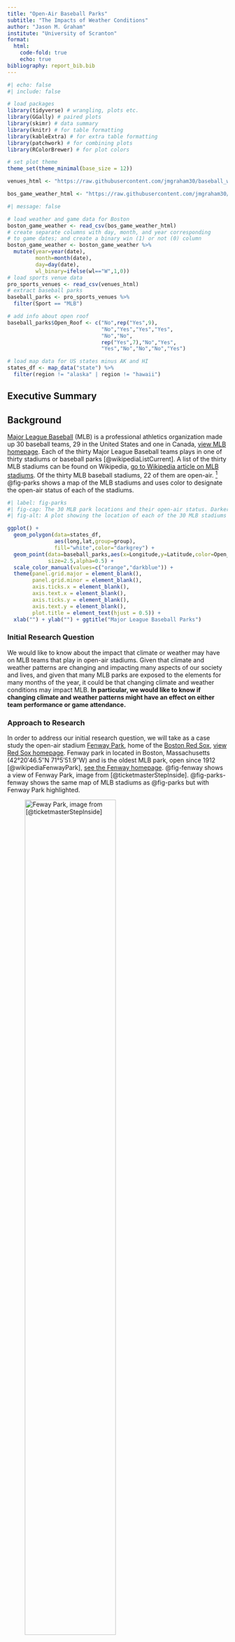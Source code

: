 ```yaml
---
title: "Open-Air Baseball Parks"
subtitle: "The Impacts of Weather Conditions"
author: "Jason M. Graham"
institute: "University of Scranton"
format: 
  html:
    code-fold: true
    echo: true
bibliography: report_bib.bib
---
```


```r
#| echo: false
#| include: false

# load packages
library(tidyverse) # wrangling, plots etc.
library(GGally) # paired plots
library(skimr) # data summary
library(knitr) # for table formatting
library(kableExtra) # for extra table formatting 
library(patchwork) # for combining plots
library(RColorBrewer) # for plot colors

# set plot theme
theme_set(theme_minimal(base_size = 12))

venues_html <- "https://raw.githubusercontent.com/jmgraham30/baseball_weather/main/data/USProSportsVenues.csv"

bos_game_weather_html <- "https://raw.githubusercontent.com/jmgraham30/baseball_weather/main/data/boston_game_weather.csv"

```


```r
#| message: false

# load weather and game data for Boston 
boston_game_weather <- read_csv(bos_game_weather_html)
# create separate columns with day, month, and year corresponding
# to game dates; and create a binary win (1) or not (0) column
boston_game_weather <- boston_game_weather %>%
  mutate(year=year(date),
         month=month(date),
         day=day(date),
         wl_binary=ifelse(wl=="W",1,0))
# load sports venue data
pro_sports_venues <- read_csv(venues_html)
# extract baseball parks
baseball_parks <- pro_sports_venues %>%
  filter(Sport == "MLB")

# add info about open roof
baseball_parks$Open_Roof <- c("No",rep("Yes",9),
                              "No","Yes","Yes","Yes",
                              "No","No",
                              rep("Yes",7),"No","Yes",
                              "Yes","No","No","No","Yes")

# load map data for US states minus AK and HI
states_df <- map_data("state") %>%
  filter(region != "alaska" | region != "hawaii")
```

## Executive Summary


## Background

[Major League Baseball](https://en.wikipedia.org/wiki/Major_League_Baseball) (MLB) is a professional athletics organization made up 30 baseball teams, 29 in the United States and one in Canada, [view MLB homepage](https://www.mlb.com/). Each of the thirty Major League Baseball teams plays in one of thirty stadiums or baseball parks [@wikipediaListCurrent]. A list of the thirty MLB stadiums can be found on Wikipedia, [go to Wikipedia article on MLB stadiums](https://en.wikipedia.org/wiki/List_of_current_Major_League_Baseball_stadiums). Of the thirty MLB baseball stadiums, 22 of them are open-air. [^1] @fig-parks shows a map of the MLB stadiums and uses color to designate the open-air status of each of the stadiums. 

[^1]: By "open-air" we mean permanently open with no option for roof cover. Stadiums with either a fixed or retractable roof are not considered to be open-air for our purposes. 

```r
#| label: fig-parks
#| fig-cap: The 30 MLB park locations and their open-air status. Darker shading indicates overlap of nearby parks. 
#| fig-alt: A plot showing the location of each of the 30 MLB stadiums by its latitude and longitude overlayed on a map of the 48 continental United States. Colors are used to distinguish the open-air status of each of the stadiums, 22 of the 30 stadiums are designated as open-air.

ggplot() +
  geom_polygon(data=states_df,
               aes(long,lat,group=group),
               fill="white",color="darkgrey") + 
  geom_point(data=baseball_parks,aes(x=Longitude,y=Latitude,color=Open_Roof),
             size=2.5,alpha=0.5) +
  scale_color_manual(values=c("orange","darkblue")) + 
  theme(panel.grid.major = element_blank(), 
        panel.grid.minor = element_blank(),
        axis.ticks.x = element_blank(),
        axis.text.x = element_blank(),
        axis.ticks.y = element_blank(),
        axis.text.y = element_blank(),
        plot.title = element_text(hjust = 0.5)) + 
  xlab("") + ylab("") + ggtitle("Major League Baseball Parks")
```

### Initial Research Question

We would like to know about the impact that climate or weather may have on MLB teams that play in open-air stadiums. Given that climate and weather patterns are changing and impacting many aspects of our society and lives, and given that many MLB parks are exposed to the elements for many months of the year, it could be that changing climate and weather conditions may impact MLB. **In particular, we would like to know if changing climate and weather patterns might have an effect on either team performance or game attendance.**

### Approach to Research

In order to address our initial research question, we will take as a case study the open-air stadium [Fenway Park](https://en.wikipedia.org/wiki/Fenway_Park), home of the [Boston Red Sox](https://en.wikipedia.org/wiki/Boston_Red_Sox), [view Red Sox homepage](https://www.mlb.com/redsox). Fenway park in located in Boston, Massachusetts (42°20′46.5″N 71°5′51.9″W) and is the oldest MLB park, open since 1912 [@wikipediaFenwayPark], [see the Fenway homepage](https://www.mlb.com/redsox/ballpark). @fig-fenway shows a view of Fenway Park, image from [@ticketmasterStepInside]. @fig-parks-fenway shows the same map of MLB stadiums as @fig-parks but with Fenway Park highlighted. 


![Feway Park, image from [@ticketmasterStepInside]](https://blog.ticketmaster.com/wp-content/uploads/Fenway-Park-field.jpg){#fig-fenway width=70%}



```r
#| label: fig-parks-fenway
#| fig-cap: MLB park locations and open-air status with Fenway Park in Boston, MA highlighted.

ggplot() +
  geom_polygon(data=states_df,
               aes(long,lat,group=group),
               fill="white",color="darkgrey") + 
  geom_point(data=baseball_parks,aes(x=Longitude,y=Latitude,color=Open_Roof),
             size=2.5,alpha=0.5) +
  geom_point(data=baseball_parks %>% filter(Abbreviation == "BOS"),
                                            aes(x=Longitude,y=Latitude),size=5,color="darkblue") + 
  geom_label( 
    data=baseball_parks %>% filter(Abbreviation == "BOS"), # Filter data first
    aes(label="Fenway",x=-71,y=43.6),color = "black",
    fill="red") + 
  scale_color_manual(values=c("orange","darkblue")) + 
  theme(panel.grid.major = element_blank(), 
        panel.grid.minor = element_blank(),
        axis.ticks.x = element_blank(),
        axis.text.x = element_blank(),
        axis.ticks.y = element_blank(),
        axis.text.y = element_blank(),
        plot.title = element_text(hjust = 0.5)) + 
  xlab("") + ylab("") + ggtitle("Major League Baseball Parks (Fenway Highlighted)")
```

The main part of this project combines data about home games played at Fenway Park with historical Boston area weather data in an attempt to assess if changing climate and weather conditions have impacted either team performance or game attendance at Fenway, with Fenway serving as an example of an open-air baseball stadium. 

## Data Collection and Documentation

To address our primary question, we collected and combined two sets of data. The first data set collected contains information about each home game played by the Boston Red Sox at Fenway Park. The second data set collected contains weather data such as in Boston over the available time frame of games at Fenway.    

### Team Data

To obtain the data on home games played by the Boston Red Sox at Fenway Park, we used the function `get_retrosheet` from the R package `retrosheet` to download game data for a specific year and team [@retrosheet_cite]. Then, we used a function `team_games` to iterate over all the years that the Red Sox played at Fenway Park, that is, 1912 - 2022 (skipping 2020 due to the COVID-19 pandemic). The code to accomplish this is in the [`team_home.R`](https://github.com/jmgraham30/baseball_weather/blob/main/R/team_home.R) script available at our baseball_weather GitHub repository, [view the GitHub repo](https://github.com/jmgraham30/baseball_weather). 


The `retrosheet` package contains a collection of tools to import and structure the single-season event, game-log, roster, and schedule data available from the [Retrosheet website](https://www.retrosheet.org) which maintains play-by-play accounts of as many major league games as possible. The Retrosheet data we downloaded for the Boston Red Sox has a structure indicated by @tbl-boston-data.

```r
#| message: false
#| label: tbl-boston-data
#| tbl-cap: A few rows of the Retrosheet data downloaded for the Boston Red Sox home games at Fenway Park.

bos_home_games_url <- "https://raw.githubusercontent.com/jmgraham30/baseball_weather/main/data/boston_home.csv"

bos_home_games <- read_csv(bos_home_games_url)

bos_home_games %>%
  head(5) %>%
  kable()

```


Each row corresponds to a single home game at Fenway. The columns of the data set specify for each game the date, whether the game is a double-header, the number of runs scored by the home team (Boston), the number of runs scored by the visiting team, the game attendance, the duration of the game in minutes, the difference between the home team score and the visiting team score, and whether Boston won (W) or did not win (NW). 

The data set contains 8,634 rows or observations. 

### Weather Data

We used R package [`RNCEP`](https://sites.google.com/site/michaelukemp/rncep) to download climate and weather data for the Boston area [@rncep_cite]. This package simplifies the access, organization, and visualization of weather data from the [NCEP/NCAR reanalysis](https://psl.noaa.gov/data/gridded/data.ncep.reanalysis.html) and [NCEP/DOE reanalysis II](https://psl.noaa.gov/data/gridded/data.ncep.reanalysis2.html) data sets. Specifically, we used the function `NCEP.gather.surface` to download data for the surface temperature (`air.sig995`), precipitation (`rhum.sig995`), and humidity (`pr_wtr.eatm`). See the documentation for `RNCEP` for more details and specifications of units used.  The climate and weather data we downloaded for Boston has a structure indicated by @tbl-boston-weather.

```r
#| message: false
#| label: tbl-boston-weather
#| tbl-cap: A few rows of the climate and weather data downloaded for Boston.

bos_weather_url <- "https://raw.githubusercontent.com/jmgraham30/baseball_weather/main/data/boston_weather_df.csv"

bos_weather <- read_csv(bos_weather_url)

bos_weather %>%
  head(5) %>%
  kable()

```

The data set contains 15,622 rows or observations. Note that the temperature, humidity, and precipitation values recorded are averaged daily and over a spatial region (between 41 and 42 degrees latitude and 289 and 290 degrees longitude). The code used to download the data is contained in the [`boston_weather_get.R`](https://github.com/jmgraham30/baseball_weather/blob/main/R/boston_weather_get.R) script available our baseball_weather GitHub repository, [view the GitHub repo](https://github.com/jmgraham30/baseball_weather).

### Combined Weather and Game Data

In order to address our initial research question, we combined the Boston weather and home game data. It is important to emphasize the following:

- Climate and weather data is only available starting in the 1950's while Boston Red Sox home grame data goes back to 1912. Thus, we must restrict the home game data to those observations starting in the 1950's.

- The downloaded climate and weather data contains observations for many more days than just the days on which there were Red Sox home games. Thus, we must extract those climate and weather observatios corresponding to dates of games at Fenway.  

All the necessary data manipulations were accomplished through functions from the `dplyr` package [@dplyr_cite]. See the [`boston_data_wrangling.R`](https://github.com/jmgraham30/baseball_weather/blob/main/R/boston_data_wrangling.R) script available our baseball_weather GitHub repository, [view the GitHub repo](https://github.com/jmgraham30/baseball_weather).


The combined weather game data for the Boston Red Sox home games at Fenway Park has a structure indicated by @tbl-boston-game-weather.

```r
#| message: false
#| label: tbl-boston-game-weather
#| tbl-cap: A few rows of the weather and game data for the Boston Red Sox home games at Fenway Park.

boston_game_weather %>%
  head(5) %>%
  kable()

```

This is our principal data set and it contains 5,727 rows.

## Exploratory Results

The script [`boston_home_weather_eda.R`](https://github.com/jmgraham30/baseball_weather/blob/main/R/boston_home_weather_eda.R) contains the full exploratory analysis and all corresponding code.

### Potential Response Variables

@fig-rep1-edas

```r
#| message: false
#| label: fig-rep1-edas
#| fig-cap: Exploratory plots for the distributions of Red Sox runs, visitor runs, score difference, and wins for  Red Sox home games played at Fenway Park from 1950 to 2022 (excluding 2020).

ra_1 <- boston_game_weather %>%
  ggplot(aes(x=hm_runs)) + 
  geom_histogram(color="#512d6d",fill="lightblue") + 
  xlab("Number of Runs by Boston") + 
  ylab("Count")
# Number of visitor runs
ra_2 <- boston_game_weather %>%
  ggplot(aes(x=vis_runs)) + 
  geom_histogram(color="#512d6d",fill="lightblue") + 
  xlab("Number of Runs by Visitors") + 
  ylab("Count")
# Boston runs - Visitor runs
ra_3 <- boston_game_weather %>%
  ggplot(aes(x=score_diff,fill=wl)) + 
  geom_histogram(color="#512d6d") + 
  scale_fill_manual(values = c("#E69F00","#009E73")) + 
  labs(x = "Boston Runs - Visitor Runs",
       y = "Count",
       fill="Win/Not")
# Win or Not Win
ra_4 <- boston_game_weather %>%
  ggplot(aes(x=wl,fill=wl)) + 
  geom_bar(color="#512d6d") + 
  scale_fill_manual(values = c("#E69F00","#009E73")) + 
  theme(legend.position = "none") +
  labs(x = "No Win or Win",
       y = "Count")

(ra_1 + ra_2) / (ra_4 + ra_3)
```

@fig-rep2-edas

```r
#| message: false
#| label: fig-rep2-edas
#| fig-cap: Exploratory plots for the distributions of game duration and attendance and Red Sox home games played at Fenway Park from 1950 to 2022 (excluding 2020).

rb_1 <- boston_game_weather %>%
  ggplot(aes(x=duration)) + 
  geom_histogram(color="#512d6d",fill="lightblue") + 
  labs(x = "Game Duration",
       y = "Count")
# Game attendances
rb_2 <- boston_game_weather %>%
  ggplot(aes(x=attendance)) + 
  geom_histogram(color="#512d6d",fill="lightblue") + 
  labs(x = "Game Attendance",
       y = "Count")

(rb_1 + rb_2)
```


### Potential Predictor Variables


#### Climate and Weather Variables

@fig-weathers

```r
#| message: false
#| label: fig-weathers
#| fig-cap: Exploratory plots for the climate and weather variables on dates of Red Sox home games played at Fenway Park from 1950 to 2022 (excluding 2020).

w_1 <- boston_game_weather %>%
  ggplot(aes(x=humid)) + 
  geom_histogram(color="#512d6d",fill="lightblue") + 
  labs(x = "Humidity",
       y = "Count")

w_2 <- boston_game_weather %>%
  ggplot(aes(x=tempF)) + 
  geom_histogram(color="#512d6d",fill="lightblue") + 
  labs(x = "Temperature",
       y = "Count")

w_3 <- boston_game_weather %>%
  ggplot(aes(x=precip)) + 
  geom_histogram(color="#512d6d",fill="lightblue") + 
  labs(x = "Precipitation",
       y = "Count")

(w_1 + w_2 + w_3)
```

### Variable Relationships



## Models



## Model Results



## Conclusions



## References

::: {#refs}
:::


:::{.callout-tip collapse="true"}
## Expand for Session Info
```r
#| echo: false


library(sessioninfo)
# save the session info as an object
pkg_sesh <- session_info(pkgs = "attached")

# get the quarto version
quarto_version <- system("quarto --version", intern = TRUE)

# inject the quarto info
pkg_sesh$platform$quarto <- paste(
  system("quarto --version", intern = TRUE), 
  "@", 
  quarto::quarto_path()
  )

# print it out
pkg_sesh
```

:::